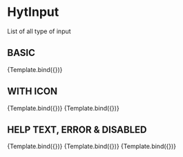 <!-- HytInput.stories.mdx -->



<Meta title="MDX/HytInput" component={HytInput} />


# HytInput

List of all type of input

## BASIC

<Canvas>
  <Story
    name="Standard"
    args={{
      label: "Default input",
      type: "text",
    }}
  >
    {Template.bind({})}
  </Story>
</Canvas>

## WITH ICON

<Canvas>
  <Story
    name="Left-icon"
    args={{
      label: "Left icon",
      type: "text",
      icon: "search",
      icon_position: "left",
    }}
  >
    {Template.bind({})}
  </Story>
  <Story
    name="Right-icon"
    args={{
      label: "Right icon",
      type: "text",
      icon: "search",
      icon_position: "right",
    }}
  >
    {Template.bind({})}
  </Story>
</Canvas>

## HELP TEXT, ERROR & DISABLED

<Canvas>
  <Story
    name="Help-text"
    args={{
      label: "With help text",
      help_text: "Sample help text",
    }}
  >
    {Template.bind({})}
  </Story>
  <Story
    name="Error-input"
    args={{
      label: "Error input",
      help_text: "Error message",
      error: true,
    }}
  >
    {Template.bind({})}
  </Story>
  <Story
    name="Disabled-input"
    args={{
      label: "Disabled input",
      disabled: true,
    }}
  >
    {Template.bind({})}
  </Story>
</Canvas>

